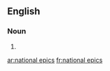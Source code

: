 ==English==

===Noun===
{{head|en|noun plural form}}

# {{plural of|national epic|lang=en}}

[[ar:national epics]]
[[fr:national epics]]